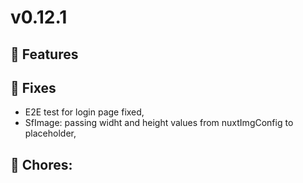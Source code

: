 
<Meta title="Releases/v0.12.x - Latest/v0.12.1/Change log" />

# v0.12.1

## 🚀 Features


## 🐛 Fixes

- E2E test for login page fixed,
- SfImage: passing widht and height values from nuxtImgConfig to placeholder,

## 🧹 Chores:

